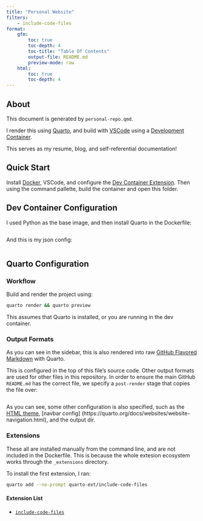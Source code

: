```yaml
---
title: "Personal Website"
filters:
    - include-code-files
format: 
    gfm:
        toc: true
        toc-depth: 4
        toc-title: "Table Of Contents"
        output-file: README.md
        preview-mode: raw
    html:
        toc: true
        toc-depth: 4
---
```


## About

This document is generated by `personal-repo.qmd`. 

I render this using [Quarto](https://quarto.org/), and build with [VSCode](https://vscode.dev/) using a [Development Container](https://containers.dev/).

This serves as my resume, blog, and self-referential documentation!

## Quick Start

Install [Docker](https://www.docker.com/), VSCode, and configure the [Dev Container Extension](https://code.visualstudio.com/docs/devcontainers/containers). Then using the command pallette, build the container and open this folder.

## Dev Container Configuration

I used Python as the base image, and then install Quarto in the Dockerfile:

```.Dockerfile
```

And this is my json config:

```.json
```

## Quarto Configuration

### Workflow

Build and render the project using:

```bash
quarto render && quarto preview
```

::: {.callout-tip}
This assumes that Quarto is installed, or you are running in the dev container. 
:::

### Output Formats

As you can see in the sidebar, this is also rendered into raw [GitHub Flavored 
Markdown](https://quarto.org/docs/output-formats/gfm.html) with Quarto.

This is configured in the top of this file's source code. Other output formats
are used for other files in this repository. In order to ensure the main GitHub
`README.md` has the correct file, we specify a `post-render` stage that copies
the file over:

```.YAML
```

As you can see, some other configuration is also specified, such as the [HTML
theme](https://quarto.org/docs/output-formats/html-themes.html), [navbar config]
(https://quarto.org/docs/websites/website-navigation.html), and the output dir.

### Extensions

These all are installed manually from the command line, and are not included in
the Dockerfile. This is because the whole extesion ecosystem works through the
`_extensions` directory.

To install the first extension, I ran:

```bash
quarto add --no-prompt quarto-ext/include-code-files
```

#### Extension List

- [`include-code-files`](https://github.com/quarto-ext/include-code-files)
